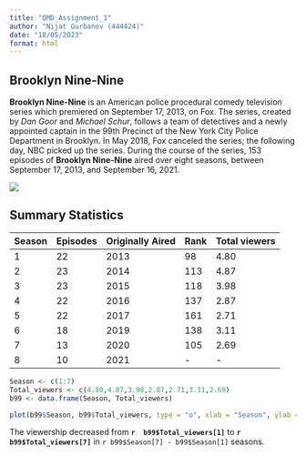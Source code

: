```yaml
---
title: "QMD_Assignment_1"
author: "Nijat Gurbanov (444424)"
date: "18/05/2023"
format: html
---
```


## Brooklyn Nine-Nine

**Brooklyn Nine-Nine** is an American police procedural comedy television series which premiered on September 17, 2013, on Fox. The series, created by *Dan Goor* and *Michael Schur*, follows a team of detectives and a newly appointed captain in the 99th Precinct of the New York City Police Department in Brooklyn. In May 2018, Fox canceled the series; the following day, NBC picked up the series. During the course of the series, 153 episodes of **Brooklyn Nine-Nine** aired over eight seasons, between September 17, 2013, and September 16, 2021.

![](https://upload.wikimedia.org/wikipedia/commons/thumb/8/8a/Brooklyn_Nine-Nine_Logo.png/375px-Brooklyn_Nine-Nine_Logo.png)

## Summary Statistics

| Season | Episodes | Originally Aired | Rank | Total viewers |
|--------|----------|------------------|------|---------------|
|    1   |    22    |        2013      |  98  |      4.80     |
|    2   |    23    |        2014      | 113  |      4.87     |
|    3   |    23    |        2015      | 118  |      3.98     |
|    4   |    22    |        2016      | 137  |      2.87     |
|    5   |    22    |        2017      | 161  |      2.71     |
|    6   |    18    |        2019      | 138  |      3.11     |
|    7   |    13    |        2020      | 105  |      2.69     |
|    8   |    10    |        2021      |   -  |        -      |

```r
Season <- c(1:7)
Total_viewers <- c(4.80,4.87,3.98,2.87,2.71,3.11,2.69)
b99 <- data.frame(Season, Total_viewers)

plot(b99$Season, b99$Total_viewers, type = "o", xlab = "Season", ylab = "Total vewers in million", main = "Brookly Nine Nine Viewership")

```
The viewership decreased from **`r  b99$Total_viewers[1]`** to **`r  b99$Total_viewers[7]`** in `r b99$Season[7] - b99$Season[1]` seasons.



